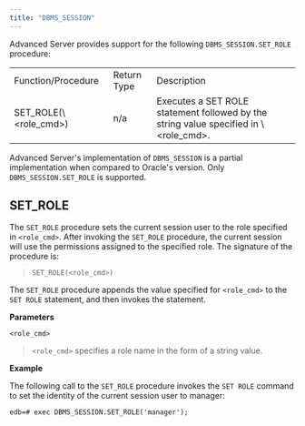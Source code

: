 ```yaml
---
title: "DBMS_SESSION"
---
```


Advanced Server provides support for the following `DBMS_SESSION.SET_ROLE` procedure:

|                           |             |                                                                                          |
| ------------------------- | ----------- | ---------------------------------------------------------------------------------------- |
| Function/Procedure        | Return Type | Description                                                                              |
| SET_ROLE(\\&lt;role_cmd>) | n/a         | Executes a SET ROLE statement followed by the string value specified in \\&lt;role_cmd>. |

Advanced Server's implementation of `DBMS_SESSION` is a partial implementation when compared to Oracle's version. Only `DBMS_SESSION.SET_ROLE` is supported.

## SET_ROLE

The `SET_ROLE` procedure sets the current session user to the role specified in `<role_cmd>`. After invoking the `SET_ROLE` procedure, the current session will use the permissions assigned to the specified role. The signature of the procedure is:

> `SET_ROLE(<role_cmd>)`

The `SET_ROLE` procedure appends the value specified for `<role_cmd>` to the `SET ROLE` statement, and then invokes the statement.

**Parameters**

`<role_cmd>`

> `<role_cmd>` specifies a role name in the form of a string value.

**Example**

The following call to the `SET_ROLE` procedure invokes the `SET ROLE` command to set the identity of the current session user to manager:

```text
edb=# exec DBMS_SESSION.SET_ROLE('manager');
```
